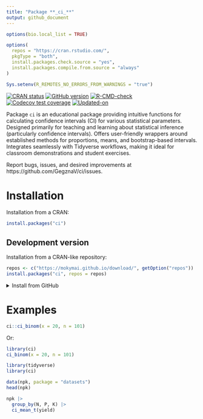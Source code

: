 ```yaml
---
title: "Package **_ci_**"
output: github_document
---
```


<!-- README.md is generated from README.Rmd. Please edit that file -->

```r
options(bio.local_list = TRUE)

options(
  repos = "https://cran.rstudio.com/",
  pkgType = "both",
  install.packages.check.source = "yes",
  install.packages.compile.from.source = "always"
)

Sys.setenv(R_REMOTES_NO_ERRORS_FROM_WARNINGS = "true")
```


<!-- badges: start -->
[![CRAN status](https://www.r-pkg.org/badges/version/ci)](https://CRAN.R-project.org/package=ci)
[![GitHub version](https://img.shields.io/badge/GitHub-`r packageVersion("ci")`-brightgreen.svg)](https://github.com/GegznaV/ci)
[![R-CMD-check](https://github.com/GegznaV/ci/workflows/R-CMD-check/badge.svg)](https://github.com/GegznaV/ci/actions)
[![Codecov test coverage](https://codecov.io/gh/GegznaV/ci/graph/badge.svg)](https://app.codecov.io/gh/GegznaV/ci)
[![Updated-on](https://img.shields.io/badge/Updated%20on-`r gsub('-', '--', Sys.Date())`-yellowgreen.svg)](/commits/master)
<!-- badges: end -->


Package `ci` is an educational package providing intuitive functions for calculating 
confidence intervals (CI) for various statistical parameters.
Designed primarily for teaching and learning about statistical inference
(particularly confidence intervals). 
Offers user-friendly wrappers around established methods for proportions, 
means, and bootstrap-based intervals. Integrates seamlessly with Tidyverse 
workflows, making it ideal for classroom demonstrations and student exercises.

Report bugs, issues, and desired improvements at https://github.com/GegznaV/ci/issues.


# Installation

Installation from a CRAN:
```r
install.packages("ci")
```

## Development version

Installation from a CRAN-like repository:

```r
repos <- c("https://mokymai.github.io/download/", getOption("repos"))
install.packages("ci", repos = repos)
```


<details>
<summary>Install from GitHub</summary>

Install from GitHub:

```r
if (!require(remotes)) install.packages("remotes")
remotes::install_github("GegznaV/ci", dependencies = TRUE)
```

Note! To install from GitHub on Windows, you need the RTools.

</details>


# Examples

```r
ci::ci_binom(x = 20, n = 101)
```
Or:
```r
library(ci)
ci_binom(x = 20, n = 101)
```


```r
library(tidyverse)
library(ci)

data(npk, package = "datasets")
head(npk)

npk |>
  group_by(N, P, K) |> 
  ci_mean_t(yield)
```
